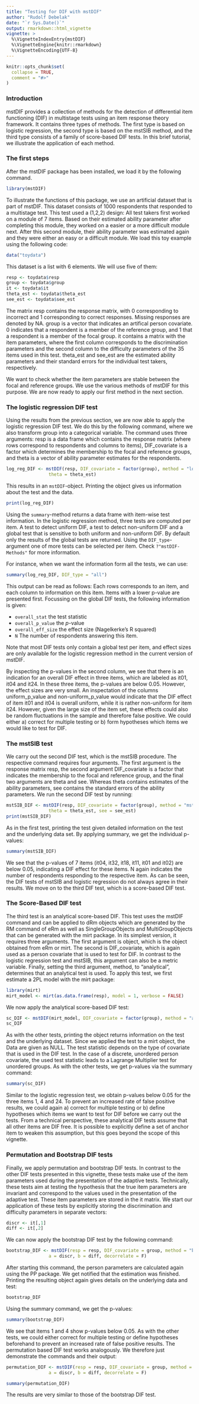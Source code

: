 ```yaml
---
title: "Testing for DIF with mstDIF"
author: "Rudolf Debelak"
date: "`r Sys.Date()`"
output: rmarkdown::html_vignette
vignette: >
  %\VignetteIndexEntry{mstDIF}
  %\VignetteEngine{knitr::rmarkdown}
  %\VignetteEncoding{UTF-8}
---
```


```r
knitr::opts_chunk$set(
  collapse = TRUE,
  comment = "#>"
)
```

### Introduction 
mstDIF provides a collection of methods for the detection of differential item functioning (DIF) in multistage tests using an item response theory framework. It contains three types of methods. The first type is based on logistic regression, the second type is based on the mstSIB method, and the third type consists of a family of score-based DIF tests. In this brief tutorial, we illustrate the application of each method.

### The first steps
After the mstDIF package has been installed, we load it by the following command. 
```r
library(mstDIF)
```


To illustrate the functions of this package, we use an artificial dataset that is part of mstDIF. This dataset consists of 1000 respondents that responded to a multistage test. This test used a (1,2,2) design: All test takers first worked on a module of 7 items. Based on their estimated ability parameter after completing this module, they worked on a easier or a more difficult module next. After this second module, their ability parameter was estimated again and they were either an easy or a difficult module. We load this toy example using the following code:
```r
data("toydata")
```
This dataset is a list with 6 elements. We will use five of them:
```r
resp <- toydata$resp
group <- toydata$group
it <- toydata$it
theta_est <- toydata$theta_est
see_est <- toydata$see_est
```
The matrix resp contains the response matrix, with 0 corresponding to incorrect and 1 corresponding to correct responses. Missing responses are denoted by NA. group is a vector that indicates an artifical person covariate. 0 indicates that a respondent is a member of the reference group, and 1 that a respondent is a member of the focal group. it contains a matrix with the item parameters, where the first column corresponds to the discrimination parameters and the second column to the difficulty parameters of the 35 items used in this test. theta_est and see_est are the estimated ability parameters and their standard errors for the individual test takers, respectively.

We want to check whether the item parameters are stable between the focal and reference groups. We use the various methods of mstDIF for this purpose. We are now ready to apply our first method in the next section.

### The logistic regression DIF test
Using the results from the previous section, we are now able to apply the logistic regression DIF test. We do this by the following command, where we also transform group into a categorical variable. The command uses three arguments: resp is a data frame which contains the response matrix (where rows correspond to respondents and columns to items), DIF_covariate is a factor which determines the membership to the focal and reference groups, and theta is a vector of ability parameter estimates for the respondents.
```r
log_reg_DIF <- mstDIF(resp, DIF_covariate = factor(group), method = "logreg",
                theta = theta_est)
```
This results in an `mstDIF`-object. Printing the object gives us information about the test and the data.

```r
print(log_reg_DIF)
```

Using the `summary`-method returns a data frame with item-wise test information. In the logistic regression method, three tests are computed per item. A test to detect uniform DIF, a test to detect non-uniform DIF and a global test that is sensitive to both uniform and non-uniform DIF. By default only the results of the global tests are returned. Using the `DIF_type`-argument one of more tests can be selected per item. Check `?"mstDIF-Methods"` for more information.

For instance, when we want the information form all the tests, we can use:

```r
summary(log_reg_DIF, DIF_type = "all")
```
This output can be read as follows: Each rows corresponds to an item, and each column to information on this item. Items with a lower p-value are presented first. Focussing on the global DIF tests, the following information is given:

* `overall_stat` the test statistic
* `overall_p_value` the $p$-value
* `overall_eff_size` the effect size (Nagelkerke's R squared)
* `N` The number of respondents answering this item.

Note that most DIF tests only contain a global test per item, and effect sizes are only available for the logistic regression method in the current version of mstDIF.

By inspecting the p-values in the second column, we see that there is an indication for an overall DIF effect in three items, which are labeled as it01, it04 and it24. In these three items, the p-values are below 0.05. However, the effect sizes are very small. An inspectation of the columns uniform_p_value and non-uniform_p_value would indicate that the DIF effect of item it01 and it04 is overall uniform, while it is rather non-uniform for item it24. However, given the large size of the item set, these effects could also be random fluctuations in the sample and therefore false positive. We could either a) correct for multiple testing or b) form hypotheses which items we would like to test for DIF.
 
### The mstSIB test
We carry out the second DIF test, which is the mstSIB procedure. The respective command requires four arguments. The first argument is the response matrix resp, the second argument DIF_covariate is a factor that indicates the membership to the focal and reference group, and the final two arguments are theta and see. Whereas theta contains estimates of the ability parameters, see contains the standard errors of the ability parameters. We run the second DIF test by running:
```r
mstSIB_DIF <- mstDIF(resp, DIF_covariate = factor(group), method = "mstsib",
                theta = theta_est, see = see_est)
print(mstSIB_DIF)
```
As in the first test, printing the test given detailed information on the test and the underlying data set. By applying summary, we get the individual p-values:
```r
summary(mstSIB_DIF)
```

We see that the p-values of 7 items (it04, it32, it18, it11, it01 and it02) are below 0.05, indicating a DIF effect for these items. N again indicates the number of respondents responding to the respective item. As can be seen, the DIF tests of mstSIB and logistic regression do not always agree in their results. We move on to the third DIF test, which is a score-based DIF test.

### The Score-Based DIF test
The third test is an analytical score-based DIF. This test uses the mstDIF command and can be applied to dRm objects which are generated by the RM command of eRm as well as SingleGroupObjects and MultiGroupObjects that can be generated with the mirt package. In its simplest version, it requires three arguments. The first argument is object, which is the object obtained from eRm or mirt. The second is DIF_covariate, which is again used as a person covariate that is used to test for DIF. In contrast to the logistic regression test and mstSIB, this argument can also be a metric variable. Finally, setting the third argument, method, to "analytical", determines that an analytical test is used.  To apply this test, we first estimate a 2PL model with the mirt package:
```r
library(mirt)
mirt_model <- mirt(as.data.frame(resp), model = 1, verbose = FALSE)
```
We now apply the analytical score-based DIF test:
```r
sc_DIF <- mstDIF(mirt_model, DIF_covariate = factor(group), method = "analytical")
sc_DIF
```

As with the other tests, printing the object returns information on the test and the underlying dataset. Since we applied the test to a mirt object, the Data are given as NULL. The test statistic depends on the type of covariate that is used in the DIF test. In the case of a discrete, unordered person covariate, the used test statistic leads to a Lagrange Multiplier test for unordered groups. As with the other tests, we get p-values via the summary command: 
```r
summary(sc_DIF)
```
Similar to the logistic regression test, we obtain p-values below 0.05 for the three items 1, 4 and 24. To prevent an increased rate of false positive results, we could again a) correct for multiple testing or b) define hypotheses which items we want to test for DIF before we carry out the tests. From a technical perspective, these analytical DIF tests assume that all other items are DIF free. It is possible to explicitly define a set of anchor item to weaken this assumption, but this goes beyond the scope of this vignette. 

### Permutation and Bootstrap DIF tests
Finally, we apply permutation and bootstrap DIF tests. In contrast to the other DIF tests presented in this vignette, these tests make use of the item parameters used during the presentation of the adaptive tests. Technically, these tests aim at testing the hypothesis that the true item parameters are invariant and correspond to the values used in the presentation of the adaptive test. These item parameters are stored in the it matrix. We start our application of these tests by explicitly storing the discrimination and difficulty parameters in separate vectors:
```r
discr <- it[,1]
diff <- it[,2]
```
We can now apply the bootstrap DIF test by the following command:
```r
bootstrap_DIF <- mstDIF(resp = resp, DIF_covariate = group, method = "bootstrap",
                a = discr, b = diff, decorrelate = F)
```
After starting this command, the person parameters are calculated again using the PP package. We get notified that the estimation was finished. Printing the resulting object again gives details on the underlying data and test:
```r
bootstrap_DIF
```
Using the summary command, we get the p-values:
```r
summary(bootstrap_DIF)
```

We see that items 1 and 4 show p-values below 0.05. As with the other tests, we could either correct for multiple testing or define hypotheses beforehand to prevent an increased rate of false positive results.
The permutation based DIF test works analogously. We therefore just demonstrate the commands and their output:
```r
permutation_DIF <- mstDIF(resp = resp, DIF_covariate = group, method = "permutation",
                a = discr, b = diff, decorrelate = F)
```

```r
summary(permutation_DIF)
```
The results are very similar to those of the bootstrap DIF test. 